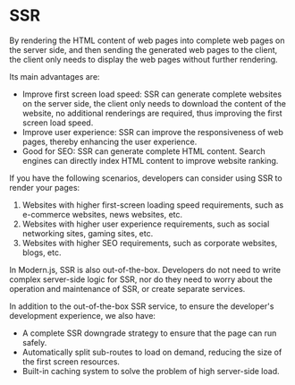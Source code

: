 # SSR

By rendering the HTML content of web pages into complete web pages on the server side, and then sending the generated web pages to the client, the client only needs to display the web pages without further rendering.

Its main advantages are:

- Improve first screen load speed: SSR can generate complete websites on the server side, the client only needs to download the content of the website, no additional renderings are required, thus improving the first screen load speed.
- Improve user experience: SSR can improve the responsiveness of web pages, thereby enhancing the user experience.
- Good for SEO: SSR can generate complete HTML content. Search engines can directly index HTML content to improve website ranking.

If you have the following scenarios, developers can consider using SSR to render your pages:

1. Websites with higher first-screen loading speed requirements, such as e-commerce websites, news websites, etc.
2. Websites with higher user experience requirements, such as social networking sites, gaming sites, etc.
3. Websites with higher SEO requirements, such as corporate websites, blogs, etc.

In Modern.js, SSR is also out-of-the-box. Developers do not need to write complex server-side logic for SSR, nor do they need to worry about the operation and maintenance of SSR, or create separate services.

In addition to the out-of-the-box SSR service, to ensure the developer's development experience, we also have:

- A complete SSR downgrade strategy to ensure that the page can run safely.
- Automatically split sub-routes to load on demand, reducing the size of the first screen resources.
- Built-in caching system to solve the problem of high server-side load.
